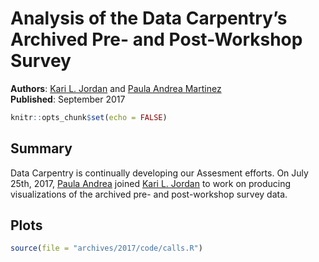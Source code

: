 # Analysis of the Data Carpentry's Archived Pre- and Post-Workshop Survey
__Authors__: [Kari L. Jordan](https://github.com/kariljordan) and [Paula Andrea Martinez](https://twitter.com/orchid00)  
__Published__: September 2017 

```r
knitr::opts_chunk$set(echo = FALSE)
```

## Summary

Data Carpentry is continually developing our Assesment efforts. On July 25th, 2017, [Paula Andrea](https://twitter.com/orchid00) joined [Kari L. Jordan](https://twitter.com/drkariljordan) to work on producing visualizations of the archived pre- and post-workshop survey data. 

## Plots
```r
source(file = "archives/2017/code/calls.R")
```
